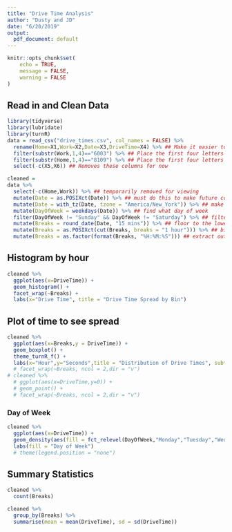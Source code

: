 ```yaml
---
title: "Drive Time Analysis"
author: "Dusty and JD"
date: "6/20/2019"
output:
  pdf_document: default
---
```


```r
knitr::opts_chunk$set(
	echo = TRUE,
	message = FALSE,
	warning = FALSE
)
```

## Read in and Clean Data

```r
library(tidyverse)
library(lubridate)
library(turnR)
data = read_csv("drive_times.csv", col_names = FALSE) %>%
  rename(Home=X1,Work=X2,Date=X3,DriveTime=X4) %>% ## Make it easier to read
  filter(substr(Work,1,4)=="6003") %>% ## Place the first four letters of your "Work" Address here
  filter(substr(Home,1,4)=="8109") %>% ## Place the first four letters of your "Home" Address here
  select(-c(X5,X6)) ## Removes these columns for now

cleaned = 
data %>% 
  select(-c(Home,Work)) %>% ## temporarily removed for viewing
  mutate(Date = as.POSIXct(Date)) %>% ## must do this to make future comands work
  mutate(Date = with_tz(Date, tzone = "America/New_York")) %>% ## make this the eastern time zone
  mutate(DayOfWeek = weekdays(Date)) %>% ## find what day of week 
  filter(DayOfWeek != "Sunday" && DayOfWeek != "Saturday") %>% ## filter out weekends
  mutate(Breaks = round_date(Date, "15 mins")) %>% ## floor to the lowest 15 minutes
  mutate(Breaks = as.POSIXct(cut(Breaks, breaks = "1 hour"))) %>% ## bin 1 hour -- eventually will do 15 mins when I have enought data
  mutate(Breaks = as.factor(format(Breaks, "%H:%M:%S"))) ## extract out just the HMS for plotting purpose and make a factor

```

## Histogram by hour

```r
cleaned %>%
  ggplot(aes(x=DriveTime)) +
  geom_histogram() +
  facet_wrap(~Breaks) +
  labs(x="Drive Time", title = "Drive Time Spread by Bin")
```

## Plot of time to see spread

```r
cleaned %>%
  ggplot(aes(x=Breaks,y = DriveTime)) +
  geom_boxplot() +
  theme_turnR_f() +
  labs(x="Hour",y="Seconds",title = "Distribution of Drive Times", subtitle = "8109 Jeffery Court to Center for Army Analysis")
  # facet_wrap(~Breaks, ncol = 2,dir = "v")
# cleaned %>%
  # ggplot(aes(x=DriveTime,y=0)) +
  # geom_point() +
  # facet_wrap(~Breaks, ncol = 2,dir = "v")
```

### Day of Week

```r
cleaned %>%
  ggplot(aes(x=DriveTime)) +
  geom_density(aes(fill = fct_relevel(DayOfWeek,"Monday","Tuesday","Wednesday","Thursday")), alpha = .3) +
  labs(fill = "Day of Week")
  # theme(legend.position = "none")

```



## Summary Statistics

```r
cleaned %>%
  count(Breaks)

cleaned %>%
  group_by(Breaks) %>%
  summarise(mean = mean(DriveTime), sd = sd(DriveTime))

```

